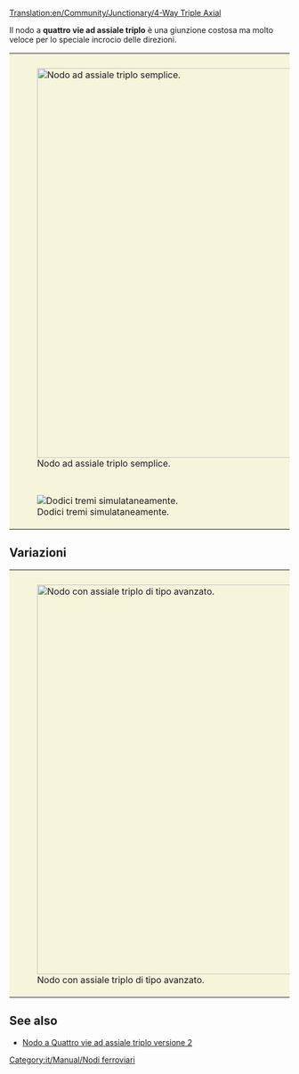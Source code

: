 [[Translation:en/Community/Junctionary/4-Way Triple Axial]]

{{it/Community/Nodo/Nodi ferroviari}}
{{it/Community/Nodo/Requisiti nodo|Costoso|3|1|0|1|0|0|1|1|0|0|1||I treni guasti bloccano solo la propria linea.|
* Gestisce un numero molto grande di treni alla volta.
* Usa indicazioni speciali -> "Superiore vs inferiore" e "Sinistra vs destra".
* Necessita di poco spazio (12x12).
* Pochi curve strette (vedi versione migliorata per l'alta velocità).
* Non sono necessarie colline (per un'estrema velocità elevata).
* Nessuno stallo o intralcio tra treni è possibile.
* Nessuna unione o divisione delle linee.
* Possibilità di gestire linee singole e doppie linee. Questo è il motivo per cui non vengono utilizzate divisioni o unioni. Fallo secondo i tuoi desideri.
* Ogni linea entra nel nodo ad un livello più alto di quando ne esce.
}}

Il nodo a '''quattro vie ad assiale triplo''' è una giunzione costosa ma molto veloce per lo speciale incrocio delle direzioni.

{|style="border: 0px; margin: 5px auto 25px auto; Border-collapse: separate;" cellspacing="10"
|style="padding: 10px 10px 5px; 10px; background-color: #F5F5DC;"|[[File:en/Community/Junctionary/Tripleaxial.png|center|thumb|700px|Nodo ad assiale triplo semplice.]]
|-
|style="padding: 10px 10px 5px; 10px; background-color: #F5F5DC;"|[[File:en/Community/Junctionary/4wta.gif|center|frame|Dodici tremi simulataneamente.]]
|}

==Variazioni==
{|style="border: 0px; margin: 5px auto 25px auto;"
|style="padding: 10px 10px 5px; 10px; background-color: #F5F5DC;"|[[File:en/Community/Junctionary/Tripleaxial2.png|center|thumb|700px|Nodo con assiale triplo di tipo avanzato.]]
|}

==See also==
* [[it/Community/Nodo/Quattro vie ad assiale triplo 2|Nodo a Quattro vie ad assiale triplo versione 2]]

[[Category:it/Manual/Nodi ferroviari]]